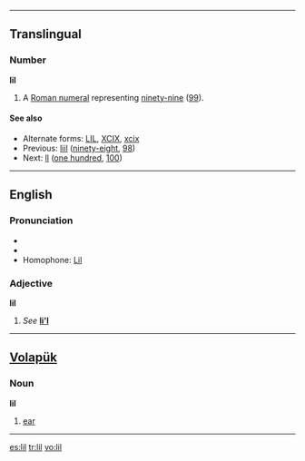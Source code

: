{{see|li'l|li-l}}
----
==Translingual==

===Number===
'''lil'''

# {{informal}} A [[Roman numeral]] representing [[ninety-nine]] ([[99]]).

====See also====
* Alternate forms: [[LIL]], [[XCIX]], [[xcix]]
* Previous: [[liil]] ([[ninety-eight]], [[98]])
* Next: [[ll]] ([[one hundred]], [[100]])

----

==English==

===Pronunciation===
*{{IPA|/lɪl/}}
*{{rhymes|ɪl}}
*Homophone: [[Lil]]

===Adjective===
'''lil'''
# ''See'' '''[[li'l]]'''

----

==[[Volapük]]==

===Noun===
'''lil'''
#[[ear]]

----

[[es:lil]]
[[tr:lil]]
[[vo:lil]]